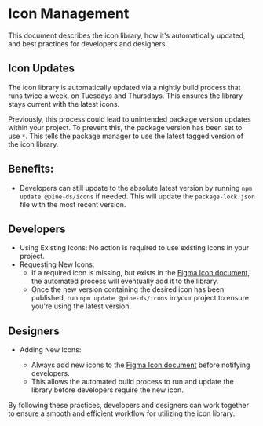 
<Meta title="Resources/Icon Management"/>

# Icon Management
This document describes the icon library, how it's automatically updated, and best practices for developers and designers.

## Icon Updates
The icon library is automatically updated via a nightly build process that runs twice a week, on Tuesdays and Thursdays. This ensures the library stays current with the latest icons.

Previously, this process could lead to unintended package version updates within your project. To prevent this, the package version has been set to use `*`. This tells the package manager to use the latest tagged version of the icon library.

## Benefits:

* Developers can still update to the absolute latest version by running `npm update @pine-ds/icons` if needed. This will update the `package-lock.json` file with the most recent version.

## Developers

* Using Existing Icons: No action is required to use existing icons in your project.
* Requesting New Icons:
  * If a required icon is missing, but exists in the [Figma Icon document](https://www.figma.com/file/gr2OhPSlvtsYIZQCL5G2ey/%E2%84%B9%EF%B8%8F-Sage-icons?type=design&node-id=2-2&mode=design&t=g5byhDbSokb3hccP-0), the automated process will eventually add it to the library.
  * Once the new version containing the desired icon has been published, run `npm update @pine-ds/icons` in your project to ensure you're using the latest version.

## Designers

* Adding New Icons:

  * Always add new icons to the [Figma Icon document](https://www.figma.com/file/gr2OhPSlvtsYIZQCL5G2ey/%E2%84%B9%EF%B8%8F-Sage-icons?type=design&node-id=2-2&mode=design&t=g5byhDbSokb3hccP-0) before notifying developers.
  * This allows the automated build process to run and update the library before developers require the new icon.


By following these practices, developers and designers can work together to ensure a smooth and efficient workflow for utilizing the icon library.
